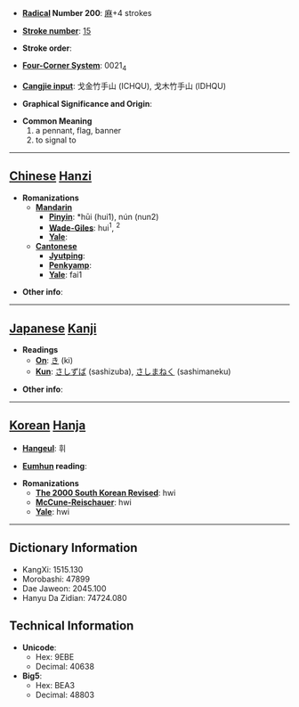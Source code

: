 * '''[[Wiktionary:Chinese radical index| Radical]] Number 200''': [[Wiktionary:Chinese radical index 麻|麻]]+4 strokes

* '''[[Wiktionary:Chinese total strokes index|Stroke number]]''': [[Wiktionary:Chinese total strokes index 15|15]]

* '''Stroke order''': 

* '''[[Wiktionary:Chinese four corner index|Four-Corner System]]''': 0021<sub>4</sub>

* '''[[Wiktionary:Chinese Cangjie index|Cangjie input]]''': 戈金竹手山 (ICHQU), 戈木竹手山 (IDHQU)

* '''Graphical Significance and Origin''': 

* '''Common Meaning'''
*#a pennant, flag, banner
*# to signal to


----

== [[Chinese]] [[Hanzi]] ==

* '''Romanizations'''
** '''[[Mandarin]]'''
*** '''[[Pinyin]]''': *hūi (hui1), nún (nun2)
*** '''[[Wade-Giles]]''': hui<sup>1</sup>, <sup>2</sup>
*** '''[[Yale]]''': 
** '''[[Cantonese]]'''
*** '''[[Jyutping]]''':
*** '''[[Penkyamp]]''': 
*** '''[[Yale]]''': fai1

* '''Other info''': 

----

== [[Japanese]] [[Kanji]] ==

* '''Readings'''
** '''[[On]]''': [[き]] (ki)
** '''[[Kun]]''': [[さしずば]] (sashizuba), [[さしまねく]] (sashimaneku)

* '''Other info''':  

----

== [[Korean]] [[Hanja]] ==

* '''[[Hangeul]]''': 휘

* '''[[Eumhun]] reading''': 

* '''Romanizations'''
** '''[[The 2000 South Korean Revised Romanization|The 2000 South Korean Revised]]''': hwi
** '''[[McCune-Reischauer]]''': hwi
** '''[[Yale]]''': hwi

----

== Dictionary Information ==

* KangXi: 1515.130
* Morobashi: 47899
* Dae Jaweon: 2045.100
* Hanyu Da Zidian: 74724.080

== Technical Information ==

* '''Unicode''':
** Hex: 9EBE
** Decimal: 40638
* '''Big5''':
** Hex: BEA3
** Decimal: 48803